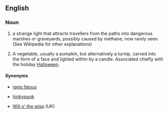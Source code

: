 {{wikipedia}}
==English==

===Noun===
{{en-noun|sg=[[Jack|Jack]] [[o'|o’]] [[lantern]]}}

# {{context|US|folklore}} a strange light that attracts travellers from the paths into dangerous marshes or graveyards, possibly caused by methane, now rarely seen. (See Wikipedia for other explanations)
# {{context|US|tradition}} A vegetable, usually a pumpkin, but alternatively a turnip, carved into the form of a face and lighted within by a candle. Associated chiefly with the holiday [[Halloween]]. 

====Synonyms====
*{{italbrac-colon|strange light}} [[ignis fatuus]]
*{{italbrac-colon|strange light}} [[hinkypunk]] {{italbrac|west Country dialect}}
*{{italbrac-colon|strange light}} [[Will o' the wisp]] (UK)